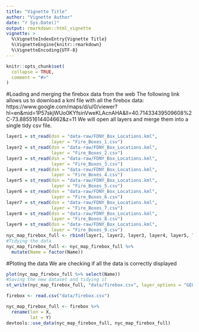 ```yaml
---
title: "Vignette Title"
author: "Vignette Author"
date: "r Sys.Date()"
output: rmarkdown::html_vignette
vignette: >
  %\VignetteIndexEntry{Vignette Title}
  %\VignetteEngine{knitr::rmarkdown}
  %\VignetteEncoding{UTF-8}
---
```


```r
knitr::opts_chunk$set(
  collapse = TRUE,
  comment = "#>"
)
```

#Loading and merging the firebox data from the web
The following link allows us to download a kml file with all the firebox data: https://www.google.com/maps/d/u/0/viewer?hl=en&mid=1P57skjWUo0KYfsinVweKLAcnAHA&ll=40.71433439509608%2C-73.88551614404662&z=11
We will open all layers and merge them into a single tidy csv file.

```r
layer1 = st_read(dsn = "data-raw/FDNY_Box_Locations.kml",
                 layer = "Fire_Boxes_1.csv")
layer2 = st_read(dsn = "data-raw/FDNY_Box_Locations.kml",
                 layer = "Fire_Boxes_2.csv")
layer3 = st_read(dsn = "data-raw/FDNY_Box_Locations.kml",
                 layer = "Fire_Boxes_3.csv")
layer4 = st_read(dsn = "data-raw/FDNY_Box_Locations.kml",
                 layer = "Fire_Boxes_4.csv")
layer5 = st_read(dsn = "data-raw/FDNY_Box_Locations.kml",
                 layer = "Fire_Boxes_5.csv")
layer6 = st_read(dsn = "data-raw/FDNY_Box_Locations.kml",
                 layer = "Fire_Boxes_6.csv")
layer7 = st_read(dsn = "data-raw/FDNY_Box_Locations.kml",
                 layer = "Fire_Boxes_7.csv")
layer8 = st_read(dsn = "data-raw/FDNY_Box_Locations.kml",
                 layer = "Fire_Boxes_8.csv")
layer9 = st_read(dsn = "data-raw/FDNY_Box_Locations.kml",
                 layer = "Fire_Boxes_9.csv")
nyc_map_firebox_full <- rbind(layer1, layer2, layer3, layer4, layer5, layer6, layer7, layer8, layer9)
#Tidying the data
nyc_map_firebox_full <- nyc_map_firebox_full %>% 
  mutate(Name = factor(Name))
```
#Ploting the data
We are checking if all the data is correctly displayed
```r
plot(nyc_map_firebox_full %>% select(Name))
#Saving the new dataset and tidying it
st_write(nyc_map_firebox_full, "data/firebox.csv", layer_options = "GEOMETRY=AS_XY", delete_dsn = TRUE)

firebox <- read.csv("data/firebox.csv")

nyc_map_firebox_full <- firebox %>% 
  rename(lon = X, 
         lat = Y)
devtools::use_data(nyc_map_firebox_full, nyc_map_firebox_full)
```

